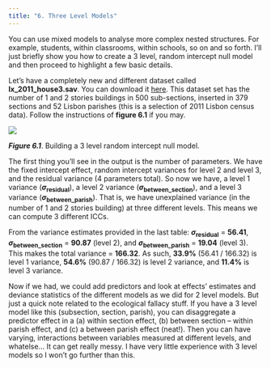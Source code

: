 ```yaml
---
title: "6. Three Level Models"
---
```


You can use mixed models to analyse more complex nested structures. For example, students, within classrooms, within schools, so on and so forth. I’ll just briefly show you how to create a 3 level, random intercept null model and then proceed to highlight a few basic details.   

Let’s have a completely new and different dataset called **lx_2011_house3.sav**. You can download it [here](data/ch6/lx_2011_house3.sav). This dataset set has the number of 1 and 2 stories buildings in 500 sub-sections, inserted in 379 sections and 52 Lisbon parishes (this is a selection of 2011 Lisbon census data). Follow the instructions of **figure 6.1** if you may.

![](images/ch6/fig_6_1_level3.gif)

***Figure 6.1***. Building a 3 level random intercept null model.
&nbsp;  


The first thing you’ll see in the output is the number of parameters. We have the fixed intercept effect, random intercept variances for level 2 and level 3, and the residual variance (4 parameters total). So now we have, a level 1 variance (**_σ_<sub>residual</sub>**), a level 2 variance (**_σ_<sub>between_section</sub>**), and a level 3 variance (**_σ_<sub>between_parish</sub>**). That is, we have unexplained variance (in the number of 1 and 2 stories building) at three different levels. This means we can compute 3 different ICCs.   

From the variance estimates provided in the last table: **_σ_<sub>residual</sub>** = **56.41**, **_σ_<sub>between_section</sub>** = **90.87** (level 2), and **_σ_<sub>between_parish</sub>** = **19.04** (level 3). This makes the total variance = **166.32**. As such, **33.9%** (56.41 / 166.32) is level 1 variance, **54.6%** (90.87 / 166.32) is level 2 variance, and **11.4%** is level 3 variance.   

Now if we had, we could add predictors and look at effects’ estimates and deviance statistics of the different models as we did for 2 level models. But just a quick note related to the ecological fallacy stuff. If you have a 3 level model like this (subsection, section, parish), you can disaggregate a predictor effect in a (a) within section effect, (b) between section – within parish effect, and (c) a between parish effect (neat!). Then you can have varying, interactions between variables measured at different levels, and whatelse... It can get really messy. I have very little experience with 3 level models so I won’t go further than this.
